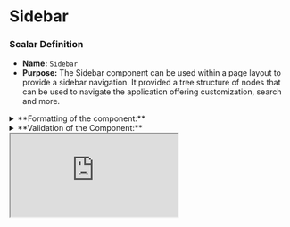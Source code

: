 
# Sidebar

### **Scalar Definition**

- **Name:** `Sidebar`
- **Purpose:** The Sidebar component can be used within a page layout to provide a sidebar navigation. It provided a tree structure of nodes that can be used to navigate the application offering customization, search and more.


<details>
<summary>**Formatting of the component:**</summary>
    
</details>

<details>
<summary>**Validation of the Component:**</summary>
   
</details>

<div style={{ 
  border: '1px solid #E5E7EB', 
  borderRadius: '8px', 
  padding: '16px',
  marginBottom: '20px',
}}>
  <iframe
    src="https://dspot-scalars-storybook.vercel.app/iframe.html?args=&id=document-engineering-complex-components-sidebar--readme&viewMode=story"
    style={{
      width: '100%',
      height: '2000px',
      border: 'none',
    }}
    title="Sidebar Component Demo"
  />
</div>
